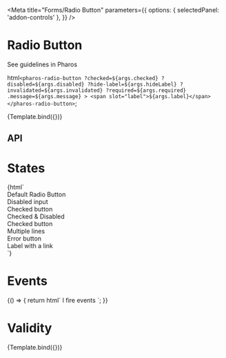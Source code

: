 

<Meta
  title="Forms/Radio Button"
  parameters={{
    options: { selectedPanel: 'addon-controls' },
  }}
/>

# Radio Button

<pharos-link href="https://pharos.jstor.org/components/radio-button" target="_blank">See guidelines in Pharos</pharos-link>

  html`
    <pharos-radio-button
      ?checked=${args.checked}
      ?disabled=${args.disabled}
      ?hide-label=${args.hideLabel}
      ?invalidated=${args.invalidated}
      ?required=${args.required}
      .message=${args.message}
    >
      <span slot="label">${args.label}</span>
    </pharos-radio-button>
  `;

<Canvas withToolbar>
  <Story
    name="Base"
    argTypes={{
      label: { control: { type: 'text' }, defaultValue: 'Default Radio Button' },
      checked: { control: { type: 'boolean' }, defaultValue: false },
      disabled: { control: { type: 'boolean' }, defaultValue: false },
      hideLabel: { control: { type: 'boolean' }, defaultValue: false },
    }}
  >
    {Template.bind({})}
  </Story>
</Canvas>

## API

<ArgsTable of="pharos-radio-button" />

# States

<Canvas withToolbar>
  <Story name="States">
    {html`
      <div>
        <pharos-radio-button name="base"><span slot="label">Default Radio Button</span></pharos-radio-button>
      </div>
      <div>
        <pharos-radio-button name="disabled" disabled><span slot="label">Disabled input</span></pharos-radio-button>
      </div>
      <div>
        <pharos-radio-button name="checked" checked><span slot="label">Checked button</span></pharos-radio-button>
      </div>
      <div>
        <pharos-radio-button name="checked-disabled" checked disabled>
          <span slot="label">Checked & Disabled</span>
        </pharos-radio-button>
      </div>
      <div>
        <pharos-radio-button name="multi" checked>
          <div slot="label">
            <div>Checked button</div>
            <div>Multiple lines</div>
          </div>
        </pharos-radio-button>
      </div>
      <div>
        <pharos-radio-button name="invalidated" invalidated><span slot="label">Error button</span></pharos-checkbox>
      </div>
      <div>
        <pharos-radio-button name="with-link">
          <span slot="label">
            Label with a <pharos-link href="#">link</pharos-link>
          </span>
        </pharos-radio-button>
      </div>
    `}
  </Story>
</Canvas>

# Events

<Canvas withToolbar>
  <Story name="Events">
    {() => {
      return html`
        <pharos-radio-button
          value="My value"
          @change="${(e) => action('Change')(e.target.checked)}"
          @input="${(e) => action('Input')(e.target.value)}"
          @click="${(e) => action('Click')(e.target.checked)}"
        >
          <span slot="label">I fire events</span>
        </pharos-radio-button>
      `;
    }}
  </Story>
</Canvas>

# Validity

<Canvas withToolbar>
  <Story
    name="Validity"
    argTypes={{
      label: { control: { type: 'text' }, defaultValue: 'Default Radio Button' },
      invalidated: { control: { type: 'boolean' }, defaultValue: true },
      required: { control: { type: 'boolean' }, defaultValue: true },
      message: {
        control: { type: 'text' },
        defaultValue: 'This field is required, please make a selection',
      },
    }}
  >
    {Template.bind({})}
  </Story>
</Canvas>
